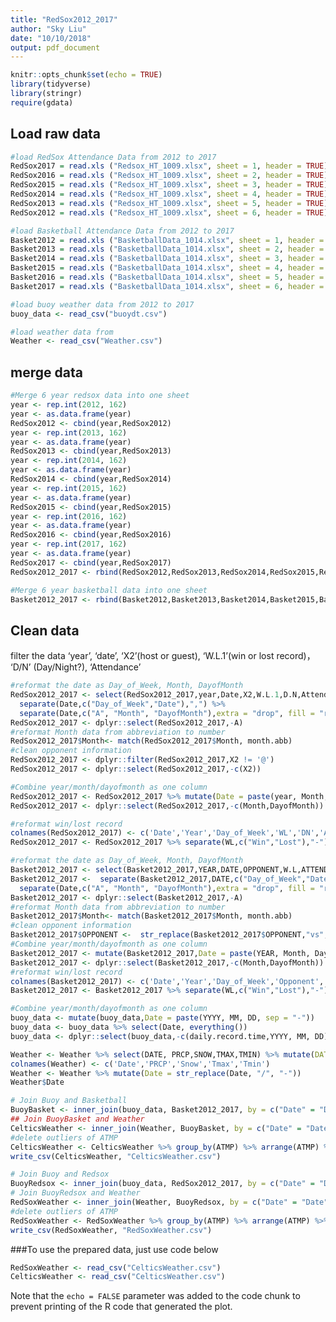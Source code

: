 ```yaml
---
title: "RedSox2012_2017"
author: "Sky Liu"
date: "10/10/2018"
output: pdf_document
---
```


```r
knitr::opts_chunk$set(echo = TRUE)
library(tidyverse)
library(stringr)
require(gdata)
```
## Load raw data

```r
#load RedSox Attendance Data from 2012 to 2017
RedSox2017 = read.xls ("Redsox_HT_1009.xlsx", sheet = 1, header = TRUE)
RedSox2016 = read.xls ("Redsox_HT_1009.xlsx", sheet = 2, header = TRUE)
RedSox2015 = read.xls ("Redsox_HT_1009.xlsx", sheet = 3, header = TRUE)
RedSox2014 = read.xls ("Redsox_HT_1009.xlsx", sheet = 4, header = TRUE)
RedSox2013 = read.xls ("Redsox_HT_1009.xlsx", sheet = 5, header = TRUE)
RedSox2012 = read.xls ("Redsox_HT_1009.xlsx", sheet = 6, header = TRUE)
```

```r
#load Basketball Attendance Data from 2012 to 2017
Basket2012 = read.xls ("BasketballData_1014.xlsx", sheet = 1, header = TRUE)
Basket2013 = read.xls ("BasketballData_1014.xlsx", sheet = 2, header = TRUE)
Basket2014 = read.xls ("BasketballData_1014.xlsx", sheet = 3, header = TRUE)
Basket2015 = read.xls ("BasketballData_1014.xlsx", sheet = 4, header = TRUE)
Basket2016 = read.xls ("BasketballData_1014.xlsx", sheet = 5, header = TRUE)
Basket2017 = read.xls ("BasketballData_1014.xlsx", sheet = 6, header = TRUE)
```

```r
#load buoy weather data from 2012 to 2017
buoy_data <- read_csv("buoydt.csv")
```

```r
#load weather data from 
Weather <- read_csv("Weather.csv")
```


## merge data


```r
#Merge 6 year redsox data into one sheet
year <- rep.int(2012, 162)
year <- as.data.frame(year)
RedSox2012 <- cbind(year,RedSox2012)
year <- rep.int(2013, 162)
year <- as.data.frame(year)
RedSox2013 <- cbind(year,RedSox2013)
year <- rep.int(2014, 162)
year <- as.data.frame(year)
RedSox2014 <- cbind(year,RedSox2014)
year <- rep.int(2015, 162)
year <- as.data.frame(year)
RedSox2015 <- cbind(year,RedSox2015)
year <- rep.int(2016, 162)
year <- as.data.frame(year)
RedSox2016 <- cbind(year,RedSox2016)
year <- rep.int(2017, 162)
year <- as.data.frame(year)
RedSox2017 <- cbind(year,RedSox2017)
RedSox2012_2017 <- rbind(RedSox2012,RedSox2013,RedSox2014,RedSox2015,RedSox2016,RedSox2017)
```

```r
#Merge 6 year basketball data into one sheet
Basket2012_2017 <- rbind(Basket2012,Basket2013,Basket2014,Basket2015,Basket2016,Basket2017)
```

## Clean data

filter the data 'year', 'date', 'X2'(host or guest), ‘W.L.1’(win or lost record)， 'D/N' (Day/Night?), 'Attendance'

```r
#reformat the date as Day_of_Week, Month, DayofMonth
RedSox2012_2017 <- select(RedSox2012_2017,year,Date,X2,W.L.1,D.N,Attendance) %>% 
  separate(Date,c("Day_of_Week","Date"),",") %>% 
  separate(Date,c("A", "Month", "DayofMonth"),extra = "drop", fill = "right") 
RedSox2012_2017 <- dplyr::select(RedSox2012_2017,-A)
#reformat Month data from abbreviation to number
RedSox2012_2017$Month<- match(RedSox2012_2017$Month, month.abb)
#clean opponent information
RedSox2012_2017 <- dplyr::filter(RedSox2012_2017,X2 != '@') 
RedSox2012_2017 <- dplyr::select(RedSox2012_2017,-c(X2))

#Combine year/month/dayofmonth as one column
RedSox2012_2017 <- RedSox2012_2017 %>% mutate(Date = paste(year, Month, DayofMonth, sep = "-")) %>% select(Date, everything())
RedSox2012_2017 <- dplyr::select(RedSox2012_2017,-c(Month,DayofMonth))

#reformat win/lost record
colnames(RedSox2012_2017) <- c('Date','Year','Day_of_Week','WL','DN','Attendance')
RedSox2012_2017 <- RedSox2012_2017 %>% separate(WL,c("Win","Lost"),"-") %>% mutate(GameBehind = as.numeric(Lost) - as.numeric(Win))

```


```r
#reformat the date as Day_of_Week, Month, DayofMonth
Basket2012_2017 <- select(Basket2012_2017,YEAR,DATE,OPPONENT,W.L,ATTENDANCE) 
Basket2012_2017 <-  separate(Basket2012_2017,DATE,c("Day_of_Week","Date"),",") %>% 
  separate(Date,c("A", "Month", "DayofMonth"),extra = "drop", fill = "right") 
Basket2012_2017 <- dplyr::select(Basket2012_2017,-A)
#reformat Month data from abbreviation to number
Basket2012_2017$Month<- match(Basket2012_2017$Month, month.abb)
#clean opponent information
Basket2012_2017$OPPONENT <-  str_replace(Basket2012_2017$OPPONENT,"vs", "")
#Combine year/month/dayofmonth as one column
Basket2012_2017 <- mutate(Basket2012_2017,Date = paste(YEAR, Month, DayofMonth, sep = "-"))%>% select(Date, everything())
Basket2012_2017 <- dplyr::select(Basket2012_2017,-c(Month,DayofMonth))
#reformat win/lost record
colnames(Basket2012_2017) <- c('Date','Year','Day_of_Week','Opponent','WL','Attendance')
Basket2012_2017 <- Basket2012_2017 %>% separate(WL,c("Win","Lost"),"-") %>% mutate(GameBehind = as.numeric(Lost) - as.numeric(Win))
```

```r
#Combine year/month/dayofmonth as one column
buoy_data <- mutate(buoy_data,Date = paste(YYYY, MM, DD, sep = "-"))
buoy_data <- buoy_data %>% select(Date, everything())
buoy_data <- dplyr::select(buoy_data,-c(daily.record.time,YYYY, MM, DD))
```

```r
Weather <- Weather %>% select(DATE, PRCP,SNOW,TMAX,TMIN) %>% mutate(DATE = str_replace(DATE, "/", "-"))
colnames(Weather) <- c('Date','PRCP','Snow','Tmax','Tmin')
Weather <- Weather %>% mutate(Date = str_replace(Date, "/", "-"))
Weather$Date
```



```r
# Join Buoy and Basketball
BuoyBasket <- inner_join(buoy_data, Basket2012_2017, by = c("Date" = "Date"))
## Join BuoyBasket and Weather
CelticsWeather <- inner_join(Weather, BuoyBasket, by = c("Date" = "Date"))
#delete outliers of ATMP
CelticsWeather <- CelticsWeather %>% group_by(ATMP) %>% arrange(ATMP) %>% filter(ATMP<=70)
write_csv(CelticsWeather, "CelticsWeather.csv")
```


```r
# Join Buoy and Redsox
BuoyRedsox <- inner_join(buoy_data, RedSox2012_2017, by = c("Date" = "Date"))
# Join BuoyRedsox and Weather
RedSoxWeather <- inner_join(Weather, BuoyRedsox, by = c("Date" = "Date"))
#delete outliers of ATMP
RedSoxWeather <- RedSoxWeather %>% group_by(ATMP) %>% arrange(ATMP) %>% filter(ATMP<=104)
write_csv(RedSoxWeather, "RedSoxWeather.csv")
```


###To use the prepared data, just use code below

```r
RedSoxWeather <- read_csv("CelticsWeather.csv")
CelticsWeather <- read_csv("CelticsWeather.csv")
```
Note that the `echo = FALSE` parameter was added to the code chunk to prevent printing of the R code that generated the plot.
